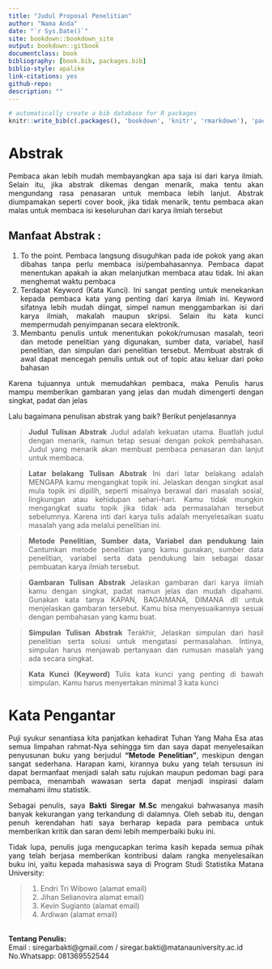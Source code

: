 --- 
title: "Judul Proposal Penelitian"
author: "Nama Anda"
date: "`r Sys.Date()`"
site: bookdown::bookdown_site
output: bookdown::gitbook
documentclass: book
bibliography: [book.bib, packages.bib]
biblio-style: apalike
link-citations: yes
github-repo: 
description: ""
---

```{r include=FALSE}
# automatically create a bib database for R packages
knitr::write_bib(c(.packages(), 'bookdown', 'knitr', 'rmarkdown'), 'packages.bib')
```

# Abstrak
<div style="text-align: justify"> 

Pembaca akan lebih mudah membayangkan apa saja isi dari karya ilmiah. Selain itu, jika abstrak dikemas dengan menarik, maka tentu akan mengundang rasa penasaran untuk membaca lebih lanjut. Abstrak diumpamakan seperti cover book, jika tidak menarik, tentu pembaca akan malas untuk membaca isi keseluruhan dari karya ilmiah tersebut

## Manfaat Abstrak :

1. To the point. Pembaca langsung disuguhkan pada ide pokok yang akan dibahas tanpa perlu membaca isi/pembahasannya. Pembaca dapat menentukan apakah ia akan melanjutkan membaca atau tidak. Ini akan menghemat waktu pembaca
2. Terdapat Keyword (Kata Kunci). Ini sangat penting untuk menekankan kepada pembaca kata yang penting dari karya ilmiah ini. Keyword sifatnya lebih mudah diingat, simpel namun menggambarkan isi dari karya ilmiah, makalah maupun skripsi. Selain itu kata kunci mempermudah penyimpanan secara elektronik.
3. Membantu penulis untuk menentukan pokok/rumusan masalah, teori dan metode penelitian yang digunakan, sumber data, variabel, hasil penelitian, dan simpulan dari penelitian tersebut. Membuat abstrak di awal dapat mencegah penulis untuk out of topic atau keluar dari poko bahasan

Karena tujuannya untuk memudahkan pembaca, maka Penulis harus mampu memberikan gambaran yang jelas dan mudah dimengerti dengan singkat, padat dan jelas

Lalu bagaimana penulisan abstrak yang baik? Berikut penjelasannya

> **Judul Tulisan Abstrak**
Judul adalah kekuatan utama. Buatlah judul dengan menarik, namun tetap sesuai dengan pokok pembahasan. Judul yang menarik akan membuat pembaca penasaran dan lanjut untuk membaca.

> **Latar belakang Tulisan Abstrak**
Ini dari latar belakang adalah MENGAPA kamu mengangkat topik ini. Jelaskan dengan singkat asal mula topik ini dipilih, seperti misalnya berawal dari masalah sosial, lingkungan atau kehidupan sehari-hari. Kamu tidak mungkin mengangkat suatu topik jika tidak ada permasalahan tersebut sebelumnya. Karena inti dari karya tulis adalah menyelesaikan suatu masalah yang ada melalui penelitian ini.

> **Metode Penelitian, Sumber data, Variabel dan pendukung lain**
Cantumkan metode penelitian yang kamu gunakan, sumber data penelitian, variabel serta data pendukung lain sebagai dasar pembuatan karya ilmiah tersebut.

> **Gambaran Tulisan Abstrak**
Jelaskan gambaran dari karya ilmiah kamu dengan singkat, padat namun jelas dan mudah dipahami. Gunakan kata tanya KAPAN, BAGAIMANA, DIMANA dll untuk menjelaskan gambaran tersebut. Kamu bisa menyesuaikannya sesuai dengan pembahasan yang kamu buat.

> **Simpulan Tulisan Abstrak**
Terakhir, Jelaskan simpulan dari hasil penelitian serta solusi untuk mengatasi permasalahan. Intinya, simpulan harus menjawab pertanyaan dan rumusan masalah yang ada secara singkat.

> **Kata Kunci (Keyword)**
Tulis kata kunci yang penting di bawah simpulan. Kamu harus menyertakan minimal 3 kata kunci


# Kata Pengantar

Puji syukur senantiasa kita panjatkan kehadirat Tuhan Yang Maha Esa atas semua limpahan rahmat-Nya sehingga tim dan saya dapat menyelesaikan penyusunan buku yang berjudul **"Metode Penelitian"**, meskipun dengan sangat sederhana. Harapan kami, kirannya buku yang telah tersusun ini dapat bermanfaat menjadi salah satu rujukan maupun pedoman bagi para pembaca, menambah wawasan serta dapat menjadi inspirasi dalam memahami ilmu statistik.  

Sebagai penulis, saya **Bakti Siregar M.Sc** mengakui bahwasanya masih banyak kekurangan yang terkandung di dalamnya. Oleh sebab itu, dengan penuh kerendahan hati saya berharap kepada para pembaca untuk memberikan kritik dan saran demi lebih memperbaiki buku ini.

Tidak lupa, penulis juga mengucapkan terima kasih kepada semua pihak yang telah berjasa memberikan kontribusi dalam rangka menyelesaikan buku ini, yaitu kepada mahasiswa saya di Program Studi Statistika Matana University: 

> 1. Endri Tri Wibowo (alamat email)
> 2. Jihan Selianovira alamat email)
> 3. Kevin Sugianto (alamat email)
> 4. Ardiwan (alamat email)

<br>
**Tentang Penulis:**
<br>
Email      : siregarbakti@gmail.com / siregar.bakti@matanauniversity.ac.id <br>
No.Whatsapp: 081369552544


</div>






